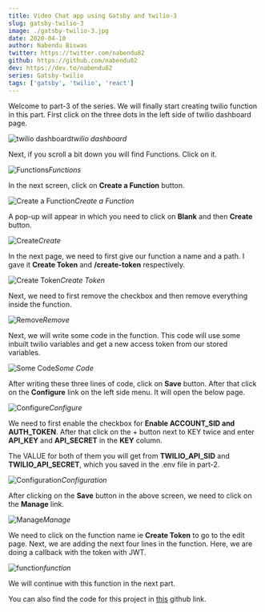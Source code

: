 ```yaml
---
title: Video Chat app using Gatsby and twilio-3
slug: gatsby-twilio-3
image: ./gatsby-twilio-3.jpg
date: 2020-04-10
author: Nabendu Biswas
twitter: https://twitter.com/nabendu82
github: https://github.com/nabendu82
dev: https://dev.to/nabendu82
series: Gatsby-twilio
tags: ['gatsby', 'twilio', 'react']
---
```


Welcome to part-3 of the series. We will finally start creating twilio function in this part. First click on the three dots in the left side of twilio dashboard page.

![twilio dashboard](https://ik.imagekit.io/thewebdev/GatsbyTwilio/3/1_-uBlye2vp_.png)*twilio dashboard*

Next, if you scroll a bit down you will find Functions. Click on it.

![Functions](https://ik.imagekit.io/thewebdev/GatsbyTwilio/3/2_u8TDuBITAv.png)*Functions*

In the next screen, click on **Create a Function** button.

![Create a Function](https://ik.imagekit.io/thewebdev/GatsbyTwilio/3/3_shjcLWKBaC.png)*Create a Function*

A pop-up will appear in which you need to click on **Blank** and then **Create** button.

![Create](https://ik.imagekit.io/thewebdev/GatsbyTwilio/3/4_RKaOZWzmkq.png)*Create*

In the next page, we need to first give our function a name and a path. I gave it **Create Token** and **/create-token** respectively.

![Create Token](https://ik.imagekit.io/thewebdev/GatsbyTwilio/3/5_gLKppCXdC-.png)*Create Token*

Next, we need to first remove the checkbox and then remove everything inside the function.

![Remove](https://ik.imagekit.io/thewebdev/GatsbyTwilio/3/6_GrLfWPjWu.png)*Remove*

Next, we will write some code in the function. This code will use some inbuilt twilio variables and get a new access token from our stored variables.

![Some Code](https://ik.imagekit.io/thewebdev/GatsbyTwilio/3/7_hqy2cMt1Wm.png)*Some Code*

After writing these three lines of code, click on **Save** button. After that click on the **Configure** link on the left side menu. It will open the below page.

![Configure](https://ik.imagekit.io/thewebdev/GatsbyTwilio/3/8_0I3bd5Wglb.png)*Configure*

We need to first enable the checkbox for **Enable ACCOUNT_SID and AUTH_TOKEN**. After that click on the + button next to KEY twice and enter **API_KEY** and **API_SECRET** in the **KEY** column.

The VALUE for both of them you will get from **TWILIO_API_SID** and **TWILIO_API_SECRET**, which you saved in the .env file in part-2.

![Configuration](https://ik.imagekit.io/thewebdev/GatsbyTwilio/3/9_zc8Vmztd9n.png)*Configuration*

After clicking on the **Save** button in the above screen, we need to click on the **Manage** link.

![Manage](https://ik.imagekit.io/thewebdev/GatsbyTwilio/3/10_sDcYA-pYkV.png)*Manage*

We need to click on the function name ie **Create Token** to go to the edit page. Next, we are adding the next four lines in the function. Here, we are doing a callback with the token with JWT.

![function](https://ik.imagekit.io/thewebdev/GatsbyTwilio/3/11_WDLM2_Www.png)*function*

We will continue with this function in the next part.

You can also find the code for this project in [this](https://github.com/nabendu82/SimpleVideoApp) github link.
